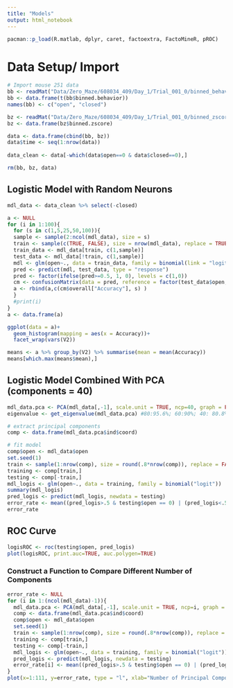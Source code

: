 ```yaml
---
title: "Models"
output: html_notebook
---
```

```r
pacman::p_load(R.matlab, dplyr, caret, factoextra, FactoMineR, pROC)
```

# Data Setup/ Import
```r
# Import mouse 251 data
bb <- readMat("Data/Zero_Maze/608034_409/Day_1/Trial_001_0/binned_behavior.mat")
bb <- data.frame(t(bb$binned.behavior))
names(bb) <- c("open", "closed")

bz <- readMat("Data/Zero_Maze/608034_409/Day_1/Trial_001_0/binned_zscore.mat")
bz <- data.frame(bz$binned.zscore)

data <- data.frame(cbind(bb, bz))
data$time <- seq(1:nrow(data))
  
data_clean <- data[-which(data$open==0 & data$closed==0),]

rm(bb, bz, data)
```

## Logistic Model with Random Neurons
```r

mdl_data <- data_clean %>% select(-closed)

a <- NULL
for (i in 1:100){
  for (s in c(1,5,25,50,100)){
  sample <- sample(2:ncol(mdl_data), size = s)
  train <- sample(c(TRUE, FALSE), size = nrow(mdl_data), replace = TRUE)
  train_data <- mdl_data[train, c(1,sample)]
  test_data <- mdl_data[!train, c(1,sample)]
  mdl <- glm(open~., data = train_data, family = binomial(link = "logit"))
  pred <- predict(mdl, test_data, type = "response") 
  pred <- factor(ifelse(pred>=0.5, 1, 0), levels = c(1,0))
  cm <- confusionMatrix(data = pred, reference = factor(test_data$open, levels = c(1,0)))
  a <- rbind(a,c(cm$overall["Accuracy"], s) )
  }
  #print(i)
}
a <- data.frame(a)

ggplot(data = a)+
  geom_histogram(mapping = aes(x = Accuracy))+
  facet_wrap(vars(V2))

means <- a %>% group_by(V2) %>% summarise(mean = mean(Accuracy)) 
means[which.max(means$mean),]
```

## Logistic Model Combined With PCA (components = 40)
```r
mdl_data.pca <- PCA(mdl_data[,-1], scale.unit = TRUE, ncp=40, graph = FALSE) #set graph=TRUE can see the arrow plot
eigenvalue <- get_eigenvalue(mdl_data.pca) #80:95.6%; 60:90%; 40: 80.8%

# extract principal components
comp <- data.frame(mdl_data.pca$ind$coord)

# fit model
comp$open <- mdl_data$open
set.seed(1)
train <- sample(1:nrow(comp), size = round(.8*nrow(comp)), replace = FALSE)
training <- comp[train,]
testing <- comp[-train,]
mdl_logis <- glm(open~., data = training, family = binomial("logit"))
summary(mdl_logis)
pred_logis <- predict(mdl_logis, newdata = testing)
error_rate <- mean((pred_logis>.5 & testing$open == 0) | (pred_logis<.5 & testing$open == 1))
error_rate
```

## ROC Curve
```r
logisROC <- roc(testing$open, pred_logis)
plot(logisROC, print.auc=TRUE, auc.polygen=TRUE)
```

### Construct a Function to Compare Different Number of Components
```r
error_rate <- NULL
for (i in 1:(ncol(mdl_data)-1)){
  mdl_data.pca <- PCA(mdl_data[,-1], scale.unit = TRUE, ncp=i, graph = FALSE)
  comp <- data.frame(mdl_data.pca$ind$coord)
  comp$open <- mdl_data$open
  set.seed(1)
  train <- sample(1:nrow(comp), size = round(.8*nrow(comp)), replace = FALSE)
  training <- comp[train,]
  testing <- comp[-train,]
  mdl_logis <- glm(open~., data = training, family = binomial("logit"))
  pred_logis <- predict(mdl_logis, newdata = testing)
  error_rate[i] <- mean((pred_logis>.5 & testing$open == 0) | (pred_logis<.5 & testing$open == 1))
}
plot(x=1:111, y=error_rate, type = "l", xlab="Number of Principal Components", col="blue")
```

